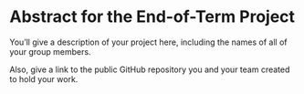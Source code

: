# Abstract for the End-of-Term Project

You'll give a description of your project here, including the names of all of your group members.

Also, give a link to the public GitHub repository you and your team created to hold your work.